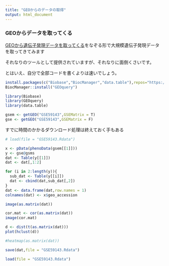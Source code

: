 ---
title: "GEOからのデータの取得"
output: html_document
---


### GEOからデータを取ってくる

[GEOから遺伝子発現データを取ってくる](https://qiita.com/motthy/items/468e338c59c7d3dcd0d0)をなぞる形で大規模遺伝子発現データを取ってきてみます

それなりのツールとして提供されていますが、それなりに面倒くさいです。

とはいえ、自分で全部コードを書くよりは速いでしょう。



```{r}
install.packages(c("Biobase","BiocManager","data.table"),repos="https://cran.cnr.berkeley.edu/")
BiocManager::install("GEOquery")
```

```{r}
library(Biobase)
library(GEOquery)
library(data.table)
```

```{r}
gsem <- getGEO("GSE59143",GSEMatrix = T)
gse <- getGEO("GSE59143",GSEMatrix = F) 
```
すでに時間のかかるダウンロード処理は終えておく手もある
```{r}
# load(file = "GSE59143.Rdata")
```
```{r}
x <- pData(phenoData(gsem[[1]]))
y <- gse@gsms
dat <- Table(y[[1]])
dat <- dat[,1:2]

for (i in 2:length(y)){
  sub_dat <- Table(y[[i]])
  dat <- cbind(dat,sub_dat[,2])
}
dat <- data.frame(dat,row.names = 1)
colnames(dat) <- x$geo_accession
```

```{r}
image(as.matrix(dat))
```
```{r}
cor.mat <- cor(as.matrix(dat))
image(cor.mat)
```

```{r}
d <- dist(t(as.matrix(dat)))
plot(hclust(d))
```
```{r}
#heatmap(as.matrix(dat))
```

```{r}
save(dat,file = "GSE59143.Rdata")
```
```{r}
load(file = "GSE59143.Rdata")
```